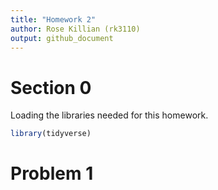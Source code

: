 ```yaml
---
title: "Homework 2"
author: Rose Killian (rk3110)
output: github_document
---
```


# Section 0

Loading the libraries needed for this homework.

```r
library(tidyverse)
```


# Problem 1

